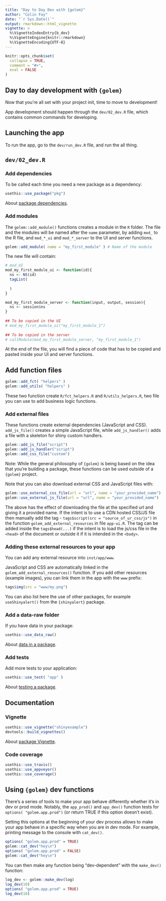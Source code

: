 ```yaml
---
title: "Day to Day Dev with {golem}"
author: "Colin Fay"
date: "`r Sys.Date()`"
output: rmarkdown::html_vignette
vignette: >
  %\VignetteIndexEntry{b_dev}
  %\VignetteEngine{knitr::rmarkdown}
  %\VignetteEncoding{UTF-8}
---
```


<script type="text/javascript">
$(document).ready(function () {
  window.initializeCodeFolding("show" === "show");
});
</script>

```r
knitr::opts_chunk$set(
  collapse = TRUE,
  comment = "#>", 
  eval = FALSE
)
```

## Day to day development with `{golem}`

Now that you're all set with your project init, time to move to development!

App development should happen through the `dev/02_dev.R` file, which contains common commands for developing. 

## Launching the app

To run the app, go to the `dev/run_dev.R` file, and run the all thing.

## `dev/02_dev.R`

### Add dependencies

To be called each time you need a new package as a dependency:

```r
usethis::use_package("pkg")
```

About [package dependencies](https://r-pkgs.org/namespace.html).

### Add modules

The `golem::add_module()` functions creates a module in the `R` folder. The file and the modules will be named after the `name` parameter, by adding `mod_` to the R file, and `mod_*_ui` and `mod_*_server` to the UI and server functions.

```r
golem::add_module( name = "my_first_module" ) # Name of the module
```

The new file will contain:

```r
# mod_UI
mod_my_first_module_ui <- function(id){
  ns <- NS(id)
  tagList(
  
  )
}

mod_my_first_module_server <- function(input, output, session){
  ns <- session$ns
}
    
## To be copied in the UI
# mod_my_first_module_ui("my_first_module_1")
    
## To be copied in the server
# callModule(mod_my_first_module_server, "my_first_module_1")
```

At the end of the file, you will find a piece of code that has to be copied and pasted inside your UI and server functions.

## Add function files 

```r
golem::add_fct( "helpers" ) 
golem::add_utils( "helpers" )
```

These two function create `R/fct_helpers.R` and `R/utils_helpers.R`, two file you can use to add business logic functions.

### Add external files

These functions create external dependencies (JavaScript and CSS). `add_js_file()` creates a simple JavaScript file, while `add_js_handler()` adds a file with a skeleton for shiny custom handlers.

```r
golem::add_js_file("script")
golem::add_js_handler("script")
golem::add_css_file("custom")
```

Note: While the general philosophy of `{golem}` is being based on the idea that you're building a package, these functions can be used outside of a `{golem}` project. 

Note that you can also download external CSS and JavaScript files with:

```r
golem::use_external_css_file(url = "url", name = "your_provided_name")
golem::use_external_js_file(url = "url", name = "your_provided_name")
```
The above has the effect of downloading the file at the specified url and giving it a provided name. If the intent is to use a CDN hosted CSS/JS file then manually add the tag - `tags$script(src = "source_of_ur_css/js")` in the function `golem_add_external_resources` in file `app-ui.R`. The tag can be added inside the `tags$head(...)` if the intent is to load the  js/css file in the `<head>` of the document or outside it if it is intended in the `<body>`.

### Adding these external resources to your app

You can add any external resource into `inst/app/www`. 

JavaScript and CSS are automatically linked in the `golem_add_external_resources()` function. If you add other resources (example images), you can link them in the app with the `www` prefix: 

```r
tags$img(src = "www/my.png")
```

You can also list here the use of other packages, for example `useShinyalert()` from the `{shinyalert}` package.

### Add a data-raw folder

If you have data in your package: 

```r
usethis::use_data_raw()
```

About [data in a package](https://r-pkgs.org/data.html).

### Add tests

Add more tests to your application:

```r
usethis::use_test( "app" )
```

About [testing a package](https://r-pkgs.org/tests.html).

## Documentation

### Vignette

```r
usethis::use_vignette("shinyexample")
devtools::build_vignettes()
```

About [package Vignette](https://r-pkgs.org/vignettes.html).

### Code coverage

```r
usethis::use_travis()
usethis::use_appveyor()
usethis::use_coverage()
```

## Using `{golem}` dev functions

There's a series of tools to make your app behave differently whether it's in dev or prod mode. Notably, the `app_prod()` and `app_dev()` function tests for `options( "golem.app.prod")` (or return TRUE if this option doesn't exist). 

Setting this options at the beginning of your dev process allows to make your app behave in a specific way when you are in dev mode. For example, printing message to the console with `cat_dev()`.

```r
options( "golem.app.prod" = TRUE)
golem::cat_dev("hey\n")
options( "golem.app.prod" = FALSE)
golem::cat_dev("hey\n")
```

You can then make any function being "dev-dependent" with the `make_dev()` function: 

```r
log_dev <- golem::make_dev(log)
log_dev(10)
options( "golem.app.prod" = TRUE)
log_dev(10)
```


